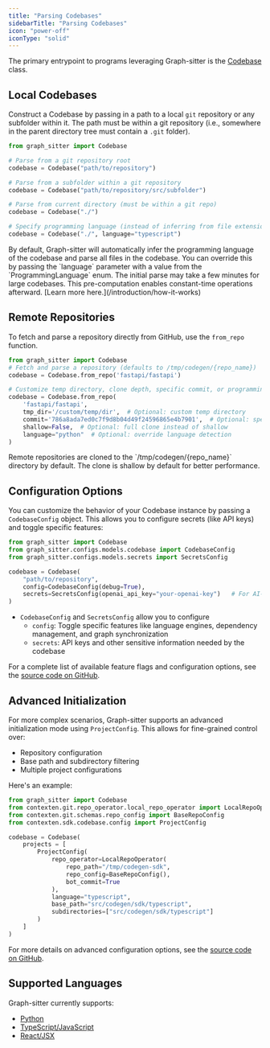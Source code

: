 ```yaml
---
title: "Parsing Codebases"
sidebarTitle: "Parsing Codebases"
icon: "power-off"
iconType: "solid"
---
```


The primary entrypoint to programs leveraging Graph-sitter is the [Codebase](/api-reference/core/Codebase) class.

## Local Codebases

Construct a Codebase by passing in a path to a local `git` repository or any subfolder within it. The path must be within a git repository (i.e., somewhere in the parent directory tree must contain a `.git` folder).

```python
from graph_sitter import Codebase

# Parse from a git repository root
codebase = Codebase("path/to/repository")

# Parse from a subfolder within a git repository
codebase = Codebase("path/to/repository/src/subfolder")

# Parse from current directory (must be within a git repo)
codebase = Codebase("./")

# Specify programming language (instead of inferring from file extensions)
codebase = Codebase("./", language="typescript")
```

<Note>
  By default, Graph-sitter will automatically infer the programming language of the codebase and
  parse all files in the codebase. You can override this by passing the `language` parameter
  with a value from the `ProgrammingLanguage` enum.
</Note>

<Tip>
  The initial parse may take a few minutes for large codebases. This
  pre-computation enables constant-time operations afterward. [Learn more
  here.](/introduction/how-it-works)
</Tip>

## Remote Repositories

To fetch and parse a repository directly from GitHub, use the `from_repo` function.

```python
from graph_sitter import Codebase
# Fetch and parse a repository (defaults to /tmp/codegen/{repo_name})
codebase = Codebase.from_repo('fastapi/fastapi')

# Customize temp directory, clone depth, specific commit, or programming language
codebase = Codebase.from_repo(
    'fastapi/fastapi',
    tmp_dir='/custom/temp/dir',  # Optional: custom temp directory
    commit='786a8ada7ed0c7f9d8b04d49f24596865e4b7901',  # Optional: specific commit
    shallow=False,  # Optional: full clone instead of shallow
    language="python"  # Optional: override language detection
)
```

<Note>
  Remote repositories are cloned to the `/tmp/codegen/{repo_name}` directory by
  default. The clone is shallow by default for better performance.
</Note>

## Configuration Options

You can customize the behavior of your Codebase instance by passing a `CodebaseConfig` object. This allows you to configure secrets (like API keys) and toggle specific features:

```python
from graph_sitter import Codebase
from graph_sitter.configs.models.codebase import CodebaseConfig
from graph_sitter.configs.models.secrets import SecretsConfig

codebase = Codebase(
    "path/to/repository",
    config=CodebaseConfig(debug=True),
    secrets=SecretsConfig(openai_api_key="your-openai-key")   # For AI-powered features
)
```

- `CodebaseConfig` and `SecretsConfig` allow you to configure
  - `config`: Toggle specific features like language engines, dependency management, and graph synchronization
  - `secrets`: API keys and other sensitive information needed by the codebase

For a complete list of available feature flags and configuration options, see the [source code on GitHub](https://github.com/codegen-sh/graph-sitter/blob/develop/src/codegen/sdk/codebase/config.py).

## Advanced Initialization

For more complex scenarios, Graph-sitter supports an advanced initialization mode using `ProjectConfig`. This allows for fine-grained control over:

- Repository configuration
- Base path and subdirectory filtering
- Multiple project configurations

Here's an example:

```python
from graph_sitter import Codebase
from contexten.git.repo_operator.local_repo_operator import LocalRepoOperator
from contexten.git.schemas.repo_config import BaseRepoConfig
from contexten.sdk.codebase.config import ProjectConfig

codebase = Codebase(
    projects = [
        ProjectConfig(
            repo_operator=LocalRepoOperator(
                repo_path="/tmp/codegen-sdk",
                repo_config=BaseRepoConfig(),
                bot_commit=True
            ),
            language="typescript",
            base_path="src/codegen/sdk/typescript",
            subdirectories=["src/codegen/sdk/typescript"]
        )
    ]
)
```

For more details on advanced configuration options, see the [source code on GitHub](https://github.com/codegen-sh/graph-sitter/blob/develop/src/codegen/sdk/core/codebase.py).

## Supported Languages

Graph-sitter currently supports:

- [Python](/api-reference/python)
- [TypeScript/JavaScript](/api-reference/typescript)
- [React/JSX](/building-with-graph-sitter/react-and-jsx)
